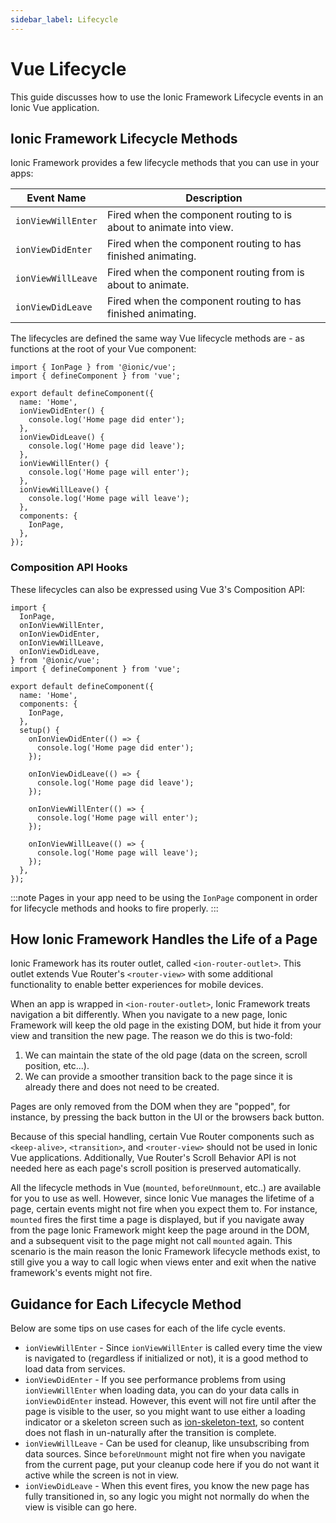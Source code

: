 ```yaml
---
sidebar_label: Lifecycle
---
```


# Vue Lifecycle

This guide discusses how to use the Ionic Framework Lifecycle events in an Ionic Vue application.

## Ionic Framework Lifecycle Methods

Ionic Framework provides a few lifecycle methods that you can use in your apps:

| Event Name         | Description                                                        |
| ------------------ | ------------------------------------------------------------------ |
| `ionViewWillEnter` | Fired when the component routing to is about to animate into view. |
| `ionViewDidEnter`  | Fired when the component routing to has finished animating.        |
| `ionViewWillLeave` | Fired when the component routing from is about to animate.         |
| `ionViewDidLeave`  | Fired when the component routing to has finished animating.        |

The lifecycles are defined the same way Vue lifecycle methods are - as functions at the root of your Vue component:

```tsx
import { IonPage } from '@ionic/vue';
import { defineComponent } from 'vue';

export default defineComponent({
  name: 'Home',
  ionViewDidEnter() {
    console.log('Home page did enter');
  },
  ionViewDidLeave() {
    console.log('Home page did leave');
  },
  ionViewWillEnter() {
    console.log('Home page will enter');
  },
  ionViewWillLeave() {
    console.log('Home page will leave');
  },
  components: {
    IonPage,
  },
});
```

### Composition API Hooks

These lifecycles can also be expressed using Vue 3's Composition API:

```tsx
import {
  IonPage,
  onIonViewWillEnter,
  onIonViewDidEnter,
  onIonViewWillLeave,
  onIonViewDidLeave,
} from '@ionic/vue';
import { defineComponent } from 'vue';

export default defineComponent({
  name: 'Home',
  components: {
    IonPage,
  },
  setup() {
    onIonViewDidEnter(() => {
      console.log('Home page did enter');
    });

    onIonViewDidLeave(() => {
      console.log('Home page did leave');
    });

    onIonViewWillEnter(() => {
      console.log('Home page will enter');
    });

    onIonViewWillLeave(() => {
      console.log('Home page will leave');
    });
  },
});
```

:::note
Pages in your app need to be using the `IonPage` component in order for lifecycle methods and hooks to fire properly.
:::

## How Ionic Framework Handles the Life of a Page

Ionic Framework has its router outlet, called `<ion-router-outlet>`. This outlet extends Vue Router's `<router-view>` with some additional functionality to enable better experiences for mobile devices.

When an app is wrapped in `<ion-router-outlet>`, Ionic Framework treats navigation a bit differently. When you navigate to a new page, Ionic Framework will keep the old page in the existing DOM, but hide it from your view and transition the new page. The reason we do this is two-fold:

1. We can maintain the state of the old page (data on the screen, scroll position, etc...).
2. We can provide a smoother transition back to the page since it is already there and does not need to be created.

Pages are only removed from the DOM when they are "popped", for instance, by pressing the back button in the UI or the browsers back button.

Because of this special handling, certain Vue Router components such as `<keep-alive>`, `<transition>`, and `<router-view>` should not be used in Ionic Vue applications. Additionally, Vue Router's Scroll Behavior API is not needed here as each page's scroll position is preserved automatically.

All the lifecycle methods in Vue (`mounted`, `beforeUnmount`, etc..) are available for you to use as well. However, since Ionic Vue manages the lifetime of a page, certain events might not fire when you expect them to. For instance, `mounted` fires the first time a page is displayed, but if you navigate away from the page Ionic Framework might keep the page around in the DOM, and a subsequent visit to the page might not call `mounted` again. This scenario is the main reason the Ionic Framework lifecycle methods exist, to still give you a way to call logic when views enter and exit when the native framework's events might not fire.

## Guidance for Each Lifecycle Method

Below are some tips on use cases for each of the life cycle events.

- `ionViewWillEnter` - Since `ionViewWillEnter` is called every time the view is navigated to (regardless if initialized or not), it is a good method to load data from services.
- `ionViewDidEnter` - If you see performance problems from using `ionViewWillEnter` when loading data, you can do your data calls in `ionViewDidEnter` instead. However, this event will not fire until after the page is visible to the user, so you might want to use either a loading indicator or a skeleton screen such as [ion-skeleton-text](../api/skeleton-text), so content does not flash in un-naturally after the transition is complete.
- `ionViewWillLeave` - Can be used for cleanup, like unsubscribing from data sources. Since `beforeUnmount` might not fire when you navigate from the current page, put your cleanup code here if you do not want it active while the screen is not in view.
- `ionViewDidLeave` - When this event fires, you know the new page has fully transitioned in, so any logic you might not normally do when the view is visible can go here.
